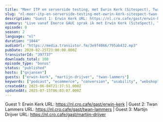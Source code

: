 ```yaml
---
title: "Meer ITP en serverside testing, met Ewrin Kerk (Sitespect), Twan Lammers (OrangeValley) en Martijn Drijver (Fosby Digital Agency)"
slug: "nl-meer-itp-en-serverside-testing-met-ewrin-kerk-sitespect-twan-lammers-orangevalley-en-martijn-drijver-fosby-digital-agency"
description: "Guest 1: Erwin Kerk URL: https://nl.cro.cafe/gast/erwin-kerk | Guest 2: Twan Lammers URL: https://nl.cro.cafe/gast/twan-lammers | Guest 3: Martijn Drijver URL: https://nl.cro.cafe/gast/martijn-drijver"
summary: "Live vanaf Emerce GAUC sprak ik met Erwin Kerk (SiteSpect), Twan Lammers (OrangeValley) en Martijn Drijver (Fosby Digital Agency) over het thema van de dag: ITP en serverside testing."
episode: 0
season: 2
language: "nl"
duration: "1044"
audioUrl: "https://media.transistor.fm/3e9f4066/795ab432.mp3"
pubDate: 2020-02-25T23:00:00.000Z
transistorId: "397737"
downloads_total: 108
episode_type: "bonus"
status: "published"
hosts: ["gxjansen"]
guests: ["erwin-kerk", "martijn-drijver", "twan-lammers"]
keywords: ["podcast", "ecommerce", "conversion", "usability", "webshop", "english"]
createdAt: 2025-06-04T21:37:51.000Z
updatedAt: 2025-07-15T06:03:07.000Z
---
```


Guest 1: Erwin Kerk URL: https://nl.cro.cafe/gast/erwin-kerk | Guest 2: Twan Lammers URL: https://nl.cro.cafe/gast/twan-lammers | Guest 3: Martijn Drijver URL: https://nl.cro.cafe/gast/martijn-drijver
